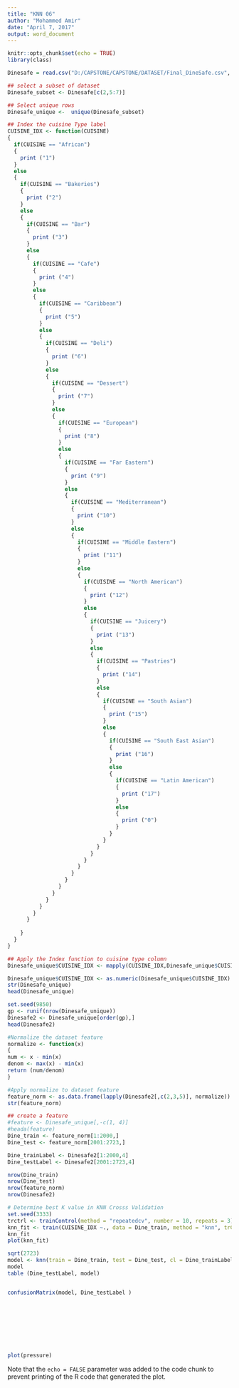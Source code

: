 ```yaml
---
title: "KNN 06"
author: "Mohammed Amir"
date: "April 7, 2017"
output: word_document
---
```


```r
knitr::opts_chunk$set(echo = TRUE)
library(class)
```


```r
Dinesafe = read.csv("D:/CAPSTONE/CAPSTONE/DATASET/Final_DineSafe.csv", na.strings='NULL')

## select a subset of dataset
Dinesafe_subset <- Dinesafe[c(2,5:7)]

## Select unique rows
Dinesafe_unique <-  unique(Dinesafe_subset)

```



```r
## Index the cuisine Type label
CUISINE_IDX <- function(CUISINE)
{
  if(CUISINE == "African")
  {
    print ("1")
  }
  else
  {
    if(CUISINE == "Bakeries")
    {
      print ("2")  
    }
    else
    {
      if(CUISINE == "Bar")
      {
        print ("3")  
      }
      else
      {
        if(CUISINE == "Cafe")
        {
          print ("4")  
        }
        else
        {
          if(CUISINE == "Caribbean")
          {
            print ("5")  
          }
          else
          {
            if(CUISINE == "Deli")
            {
              print ("6")  
            }
            else
            {
              if(CUISINE == "Dessert")
              {
                print ("7")  
              }
              else
              {
                if(CUISINE == "European")
                {
                  print ("8")  
                }
                else
                {
                  if(CUISINE == "Far Eastern")
                  {
                    print ("9")  
                  }
                  else
                  {
                    if(CUISINE == "Mediterranean")
                    {
                      print ("10")  
                    }
                    else
                    {
                      if(CUISINE == "Middle Eastern")
                      {
                        print ("11")  
                      }
                      else
                      {
                        if(CUISINE == "North American")
                        {
                          print ("12")  
                        }
                        else
                        {
                          if(CUISINE == "Juicery")
                          {
                            print ("13")  
                          }
                          else
                          {
                            if(CUISINE == "Pastries")
                            {
                              print ("14")  
                            }
                            else
                            {
                              if(CUISINE == "South Asian")
                              {
                                print ("15")  
                              }
                              else
                              {
                                if(CUISINE == "South East Asian")
                                {
                                  print ("16")  
                                }
                                else
                                {
                                  if(CUISINE == "Latin American")
                                  {
                                    print ("17")  
                                  }
                                  else
                                  {
                                    print ("0")
                                  }
                                }
                              }
                            }
                          }
                        }
                      }
                    }
                  }
                }
              }
            }
          }
        }
      }
      
    }
  }
}

## Apply the Index function to cuisine type column
Dinesafe_unique$CUISINE_IDX <- mapply(CUISINE_IDX,Dinesafe_unique$CUISINE_TYPE)
```


```r
Dinesafe_unique$CUISINE_IDX <- as.numeric(Dinesafe_unique$CUISINE_IDX)
str(Dinesafe_unique)
head(Dinesafe_unique)
```

```r
set.seed(9850)
gp <- runif(nrow(Dinesafe_unique))
Dinesafe2 <- Dinesafe_unique[order(gp),]
head(Dinesafe2)
```


```r
#Normalize the dataset feature
normalize <- function(x)
{
num <- x - min(x)
denom <- max(x) - min(x)
return (num/denom)
}

```


```r
#Apply normalize to dataset feature
feature_norm <- as.data.frame(lapply(Dinesafe2[,c(2,3,5)], normalize))
str(feature_norm)

```


```r
## create a feature
#feature <- Dinesafe_unique[,-c(1, 4)] 
#heada(feature)
Dine_train <- feature_norm[1:2000,]
Dine_test <- feature_norm[2001:2723,]

Dine_trainLabel <- Dinesafe2[1:2000,4]
Dine_testLabel <- Dinesafe2[2001:2723,4]

nrow(Dine_train)
nrow(Dine_test)
nrow(feature_norm)
nrow(Dinesafe2)

```

```r
# Determine best K value in KNN Crosss Validation
set.seed(3333)
trctrl <- trainControl(method = "repeatedcv", number = 10, repeats = 3)
knn_fit <- train(CUISINE_IDX ~., data = Dine_train, method = "knn", trControl=trctrl, preProcess = c("center", "scale"),tuneLength = 10)
knn_fit
plot(knn_fit)
```


```r
sqrt(2723)
model <- knn(train = Dine_train, test = Dine_test, cl = Dine_trainLabel, k = 11)
model
table (Dine_testLabel, model)



```


```r

confusionMatrix(model, Dine_testLabel )

```


```r



```


```r



```


```r



```


```r

```

```r

```

```r

```

```r

```


```r

```



```r
plot(pressure)
```

Note that the `echo = FALSE` parameter was added to the code chunk to prevent printing of the R code that generated the plot.
